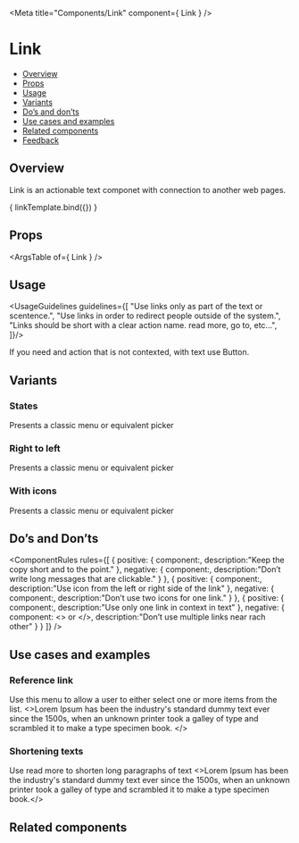 
<Meta
  title="Components/Link"
  component={ Link }
/>

<!--- Component template -->


<!--- Component documentation -->

# Link
- [Overview](#overview)
- [Props](#props)
- [Usage](#usage)
- [Variants](#variants)
- [Do’s and don’ts](#dos-and-donts)
- [Use cases and examples](#use-cases-and-examples)
- [Related components](#related-components)
- [Feedback](#feedback)

## Overview
Link is an actionable text componet with connection to another web pages.

<Canvas>
  <Story name="Overview"
         args={ {prop1: "prop's default value", prop2: "prop's default value"} }>
    { linkTemplate.bind({}) }
  </Story>
</Canvas>

## Props
<ArgsTable of={ Link } />

## Usage
<UsageGuidelines guidelines={[
  "Use links only as part of the text or scentence.",
  "Use links in order to redirect people outside of the system.",
  "Links should be short with a clear action name. read more, go to, etc...",
]}/>

<Tip>If you need and action that is not contexted, with text use Button.</Tip>

## Variants
### States
Presents a classic menu or equivalent picker
<Canvas>
  <Story name="States">
    <Link
      text="Default"
      href="https://www.monday.com"
    />
    <Link
      text="Disabled"
      href="https://www.monday.com"
    />
  </Story>
</Canvas>

### Right to left
Presents a classic menu or equivalent picker
<Canvas>
  <Story name="Right to left">
      <Link
        text="اقرأ أكثر"
        iconPosition={Link.position.START}
        href="https://www.monday.com"
        icon="fa fa-link"
      />
      <Link
        text="קרא עוד"
        href="https://www.monday.com"
        iconPosition={Link.position.END}
        icon="fa fa-info"
      />
  </Story>
</Canvas>

### With icons
Presents a classic menu or equivalent picker
<Canvas>
  <Story name="With icons">
    <Link
      text="Read more"
      iconPosition={Link.position.START}
      href="https://www.monday.com"
      icon={ExternalPage}
    />
    <Link
      text="Read more"
      href="https://www.monday.com"
      iconPosition={Link.position.END}
      icon={ExternalPage}
    />
  </Story>
</Canvas>

## Do’s and Don’ts
<ComponentRules
  rules={[
    {
      positive: { 
        component:<Link text="Read more" href="https://www.monday.com" />,
        description:"Keep the copy short and to the point."
      },
      negative: {
        component:<Link text="Go to this url and read all about it" href="https://www.monday.com" />,
        description:"Don’t write long messages that are clickable."
      }
    },
    {
      positive: {
        component:<Link text="Read more" iconPosition={Link.position.START} href="https://www.monday.com" icon={ExternalPage} />,
        description:"Use icon from the left or right side of the link"
      },
      negative: {
        component:<Link />,
        description:"Don’t use two icons for one link."
      }
    },
    {
      positive: {
        component:<Link text="Read more" href="https://www.monday.com" />,
        description:"Use only one link in context in text"
      },
      negative: {
        component:
          <>
            <Link text="Read this" href="https://www.monday.com" />
            or
            <Link text="or this" href="https://www.monday.com" />
            <Link text="Nice article" href="https://www.monday.com" />
          </>,
        description:"Don’t use multiple links near rach other"
      }
    }
  ]}
/>

## Use cases and examples
### Reference link
Use this menu to allow a user to either select one or more items from the list.
<Canvas>
  <Story name="Reference link">
    <>Lorem Ipsum has been the industry's <Link text="standard" href="https://www.monday.com" />standard dummy text ever since the 1500s, when an unknown printer took a galley of type and scrambled it to make a type specimen book. </>
  </Story>
</Canvas>

### Shortening texts
Use read more to shorten long paragraphs of text 
<Canvas>
  <Story name="Shortening texts">
    <>Lorem Ipsum has been the industry's standard dummy text ever since the 1500s, when an unknown printer took a galley of type and scrambled it to make a type specimen book.<Link text="Read more..." href="https://www.monday.com" /></>
  </Story>
</Canvas>

## Related components
<RelatedComponents componentsNames={[]} />